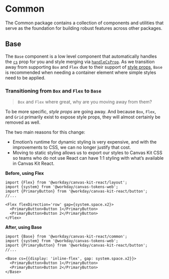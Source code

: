 


<Meta title="Hooks and Utilities/Common" />

# Common
The Common package contains a collection of components and utilities that serve as the foundation for building robust features across other packages.

## Base

The `Base` component is a low level component that automatically handles the [`cs`](https://workday.github.io/canvas-kit/?path=/docs/styling-basics--docs#cs-prop) prop for you and style merging via [`handleCsProp`](https://workday.github.io/canvas-kit/?path=/docs/styling-merging-styles--docs#handlecsprop).
As we transition away from supporting `Box` and `Flex` due to their support of [style props](https://workday.github.io/canvas-kit/?path=/docs/features-style-props--docs), `Base` is recommended when needing a container element where simple styles need to be applied.

<ExampleCodeBlock code={BaseExample} />

### Transitioning from `Box` and `Flex` to `Base`

> `Box` and `Flex` where great, why are you moving away from them?

To be more specific, _style props_ are going away. And because `Box`, `Flex`, and `Grid` primarily exist to expose style props, they will almost certainly be removed as well.

The two main reasons for this change:
- Emotion’s runtime for dynamic styling is very expensive, and with the improvements to CSS, we can no longer justify that cost.
- Moving to static styling allows us to export our styles to Canvas Kit CSS so teams who do not use React can have 1:1 styling with what’s available in Canvas Kit React.

**Before, using Flex**

```tsx
import {Flex} from '@workday/canvas-kit-react/layout';
import {system} from '@workday/canvas-tokens-web';
import {PrimaryButton} from '@workday/canvas-kit-react/button';
//...

<Flex flexDirection='row' gap={system.space.x2}>
  <PrimaryButton>Button 1</PrimaryButton>
  <PrimaryButton>Button 2</PrimaryButton>
</Flex>
```

**After, using Base**

```tsx
import {Base} from '@workday/canvas-kit-react/common';
import {system} from '@workday/canvas-tokens-web';
import {PrimaryButton} from '@workday/canvas-kit-react/button';
//...

<Base cs={{display: 'inline-flex', gap: system.space.x2}}>
  <PrimaryButton>Button 1</PrimaryButton>
  <PrimaryButton>Button 2</PrimaryButton>
</Base>
```
